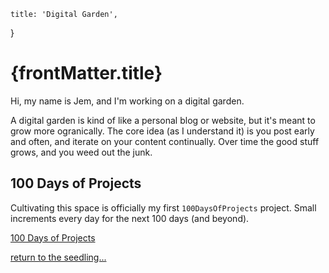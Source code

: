 
    title: 'Digital Garden',
}

<h1>{frontMatter.title}</h1>

Hi, my name is Jem, and I'm working on a digital garden.

A digital garden is kind of like a personal blog or website, but it's meant to
grow more ogranically. The core idea (as I understand it) is you post early and
often, and iterate on your content continually. Over time the good stuff grows,
and you weed out the junk.

## 100 Days of Projects

Cultivating this space is officially my first `100DaysOfProjects` project. Small
increments every day for the next 100 days (and beyond).

[100 Days of Projects](/100days)

[return to the seedling...](/)

